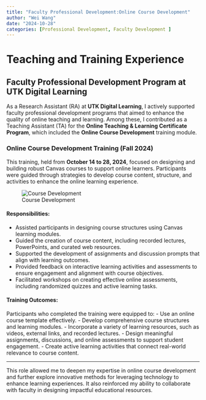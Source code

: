 ```yaml
---
title: "Faculty Professional Development:Online Course Development"
author: "Wei Wang"
date: "2024-10-28"
categories: [Professional Development, Faculty Development ]
---
```


# Teaching and Training Experience

## Faculty Professional Development Program at UTK Digital Learning

As a Research Assistant (RA) at **UTK Digital Learning**, I actively supported faculty professional development programs that aimed to enhance the quality of online teaching and learning. Among these, I contributed as a Teaching Assistant (TA) for the **Online Teaching & Learning Certificate Program**, which included the **Online Course Development** training module.

### Online Course Development Training (Fall 2024)

This training, held from **October 14 to 28, 2024**, focused on designing and building robust Canvas courses to support online learners. Participants were guided through strategies to develop course content, structure, and activities to enhance the online learning experience.

![Course Development](Course%20Development.png)

#### Responsibilities:

-   Assisted participants in designing course structures using Canvas learning modules.
-   Guided the creation of course content, including recorded lectures, PowerPoints, and curated web resources.
-   Supported the development of assignments and discussion prompts that align with learning outcomes.
-   Provided feedback on interactive learning activities and assessments to ensure engagement and alignment with course objectives.
-   Facilitated workshops on creating effective online assessments, including randomized quizzes and active learning tasks.

#### Training Outcomes:

Participants who completed the training were equipped to: - Use an online course template effectively. - Develop comprehensive course structures and learning modules. - Incorporate a variety of learning resources, such as videos, external links, and recorded lectures. - Design meaningful assignments, discussions, and online assessments to support student engagement. - Create active learning activities that connect real-world relevance to course content.

------------------------------------------------------------------------

This role allowed me to deepen my expertise in online course development and further explore innovative methods for leveraging technology to enhance learning experiences. It also reinforced my ability to collaborate with faculty in designing impactful educational resources.
